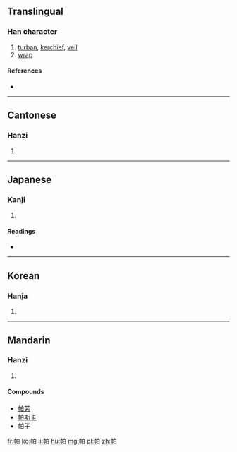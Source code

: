 ==Translingual==

===Han character===
{{Han char|rn=50|rad=巾|as=05|sn=8|four=4620<sub>0</sub>|canj=[[中]][[月]][[竹]][[日]] (LBHA)|ids=⿰[[巾]][[白]]}}

# [[turban]], [[kerchief]], [[veil]]
# [[wrap]]

====References====
* {{Han ref|kx=0329.440|dkj=08848|dj=0635.190|hdz=10734.070|uh=5E15|ud=24085|bh=A9AC|bd=43436}}

----

==Cantonese==

===Hanzi===
{{yue-hanzi|jyut=[[paa3]], [[paak3]]|y=pa3, paak3}}

# {{defn|lang=yue|sort=巾05}}

----

==Japanese==

===Kanji===
{{ja-kanji|grade=|rs=巾05}}

# {{defn|lang=ja|sort=巾05}}

====Readings====
* {{ja-readings|on=[[ばつ]] (batsu), [[めち]] (mechi), [[は]] (ha), [[へ]] (he), [[はく]] (haku), [[みゃく]] (myaku)|kun=[[つつむ]] (tsutsumu)}}

----

==Korean==

===Hanja===
{{ko-hanja|hangeul=[[말]], [[파]]|rv=mal, pa|mr=mal, p'a}}

# {{defn|lang=ko|sort=巾05}}

----

==Mandarin==

===Hanzi===
{{cmn-hanzi|pin=[[pà]] ([[pa4]])|wg=p'a<sup>4</sup>}}

# {{defn|lang=cmn|sort=巾05}}

====Compounds====
* [[帕劳]]
* [[帕斯卡]]
* [[帕子]]

[[fr:帕]]
[[ko:帕]]
[[li:帕]]
[[hu:帕]]
[[mg:帕]]
[[pl:帕]]
[[zh:帕]]